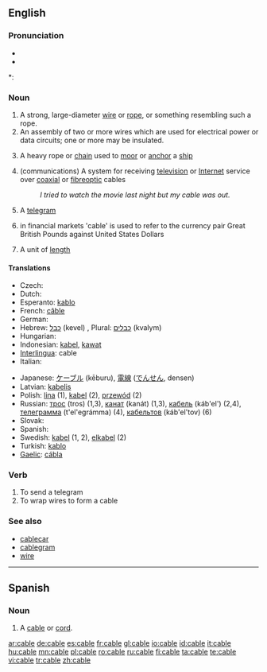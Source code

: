 {{also|câble}}
==English==
{{wikipedia}}

===Pronunciation===
* {{IPA|/keɪbl/}}
* {{audio|en-us-cable.ogg|Audio (US)}}

*: {{rhymes|eɪbəl}}

===Noun===
{{en-noun}}

# A strong, large-diameter [[wire]] or [[rope]], or something resembling such a rope.
# An assembly of two or more wires which are used for electrical power or data circuits; one or more may be insulated.
# {{nautical}} A heavy rope or [[chain]] used to [[moor]] or [[anchor]] a [[ship]]
# (communications) A system for receiving [[television]] or [[Internet]] service over [[coaxial]] or [[fibreoptic]] cables
#: ''I tried to watch the movie last night but my cable was out.''
# A [[telegram]]
# {{finance}} in financial markets 'cable' is used to refer to the currency pair Great British Pounds against United States Dollars
# {{nautical}} A unit of [[length]]

====Translations====
{{top}}
* Czech: {{t-|cs|kabel|m}}
* Dutch: {{t+|nl|kabel|m}}
* Esperanto: [[kablo]]
* French: [[câble]] {{m}}
* German: {{t+|de|Kabel|n}}
* Hebrew: [[כבל]] (kevel) {{m}}, Plural: [[כבלים]] (kvalym) {{m}}
* Hungarian: {{t+|hu|kábel}}
* Indonesian: [[kabel]], [[kawat]]
* [[Interlingua]]: cable
* Italian: {{t+|it|cavo|m}}
{{mid}}
* Japanese: [[ケーブル]] (kēburu), [[電線]] ([[でんせん]], densen)
* Latvian: [[kabelis]] {{m}}
* Polish: [[lina]] {{f}} (1), [[kabel]] {{m}} (2), [[przewód]] {{m}} (2)
* Russian: [[трос]] (tros) {{m}} (1,3), [[канат]] (kanát) {{m}} (1,3), [[кабель]] (káb'el') {{m}} (2,4), [[телеграмма]] (t'el'egrámma) (4), [[кабельтов]] (káb'el'tov) {{m}} (6)
* Slovak: {{t-|sk|kábel|m}}
* Spanish: {{t+|es|cable}}
* Swedish: [[kabel]] (1, 2), [[elkabel]] (2)
* Turkish: [[kablo]]
* [[Gaelic]]: [[cábla]]
{{bottom}}

===Verb===
{{en-verb|cabl|es}}

# To send a telegram
# To wrap wires to form a cable

===See also===
* [[cablecar]]
* [[cablegram]]
* [[wire]]

----

==Spanish==

===Noun===
{{es-noun-m}}

# A [[cable#English|cable]] or [[cord]].

[[ar:cable]]
[[de:cable]]
[[es:cable]]
[[fr:cable]]
[[gl:cable]]
[[io:cable]]
[[id:cable]]
[[it:cable]]
[[hu:cable]]
[[mn:cable]]
[[pl:cable]]
[[ro:cable]]
[[ru:cable]]
[[fi:cable]]
[[ta:cable]]
[[te:cable]]
[[vi:cable]]
[[tr:cable]]
[[zh:cable]]